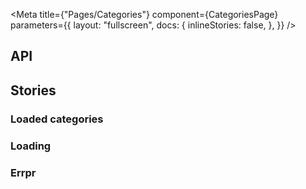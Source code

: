 
<Meta
  title={"Pages/Categories"}
  component={CategoriesPage}
  parameters={{
    layout: "fullscreen",
    docs: {
      inlineStories: false,
    },
  }}
/>

## API

<ArgsTable component={CategoriesPage} />

## Stories

### Loaded categories

<Canvas>
  <Story name="4 categories" height={"480px"}>
    <AppLayout currentRoute={"/categories"}>
      <CategoriesPage
        categoriesState={{
          loading: false,
          data: ["category1", "category2", "category3", "category4"],
        }}
      />
    </AppLayout>
  </Story>
</Canvas>

### Loading

<Canvas>
  <Story name="Loading" height={"480px"}>
    <AppLayout currentRoute={"/categories"}>
      <CategoriesPage
        categoriesState={{
          loading: true,
        }}
      />
    </AppLayout>
  </Story>
</Canvas>

### Errpr

<Canvas>
  <Story name="Error" height={"480px"}>
    <AppLayout currentRoute={"/categories"}>
      <CategoriesPage
        categoriesState={{
          loading: false,
          error: new Error("Something went wrong"),
        }}
      />
    </AppLayout>
  </Story>
</Canvas>
